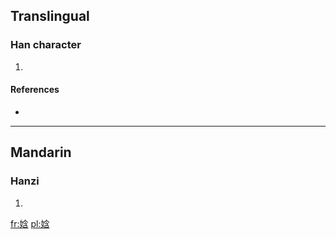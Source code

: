 ==Translingual==

===Han character===
{{Han char|rn=38|rad=女|as=07|sn=10|four=|canj=女人戈口 (VOIR)}}

# {{defn|Han|sort=女07}}

====References====
* {{Han ref|kx=0263.060|dkj=06327|hdz=21053.060|uh=5A22|ud=23074}}

----

==Mandarin==

===Hanzi===
{{cmn-hanzi|pin=[[hán]] ([[han2]])|wg=han<sup>2</sup>}}

# {{defn|Mandarin|sort=女07}}

[[fr:娢]]
[[pl:娢]]